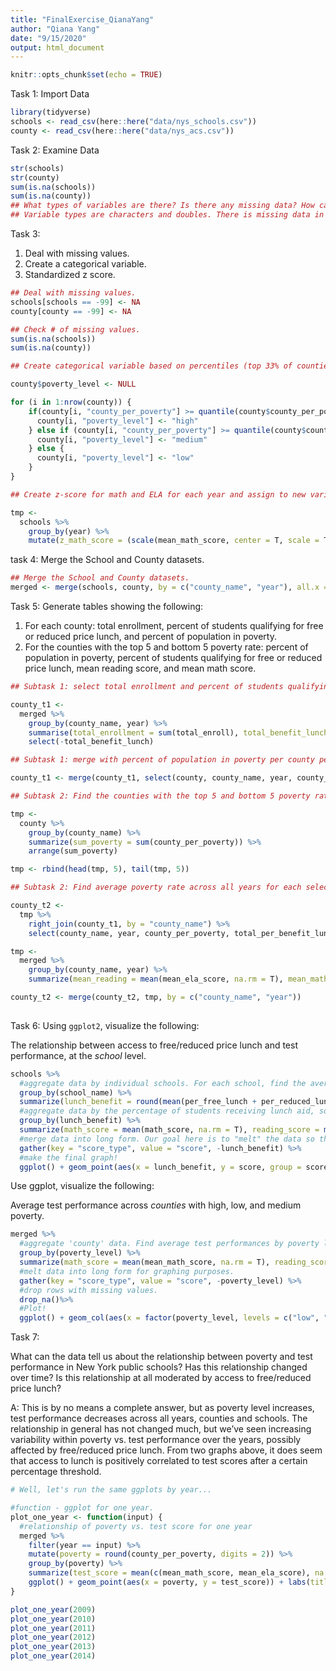 ```yaml
---
title: "FinalExercise_QianaYang"
author: "Qiana Yang"
date: "9/15/2020"
output: html_document
---
```


```r
knitr::opts_chunk$set(echo = TRUE)
```

Task 1: Import Data

```r
library(tidyverse)
schools <- read_csv(here::here("data/nys_schools.csv"))
county <- read_csv(here::here("data/nys_acs.csv"))

```


Task 2: Examine Data

```r
str(schools)
str(county)
sum(is.na(schools))
sum(is.na(county))
## What types of variables are there? Is there any missing data? How can you tell? What else do you notice about the data?
## Variable types are characters and doubles. There is missing data in 'schools' - you can find it by using sum(is.na()). All NA's in the 'district_name' column, but some missing data is coded as '-99'.
```

Task 3:

1. Deal with missing values.
2. Create a categorical variable.
3. Standardized z score.

```r
## Deal with missing values.
schools[schools == -99] <- NA
county[county == -99] <- NA

## Check # of missing values.
sum(is.na(schools))
sum(is.na(county))

## Create categorical variable based on percentiles (top 33% of counties with highest county_per_poverty scores are designated as "high", the middle 33% as "medium", and the rest as "low").

county$poverty_level <- NULL

for (i in 1:nrow(county)) {
    if(county[i, "county_per_poverty"] >= quantile(county$county_per_poverty, 0.66)) {
      county[i, "poverty_level"] <- "high"
    } else if (county[i, "county_per_poverty"] >= quantile(county$county_per_poverty, 0.33)) {
      county[i, "poverty_level"] <- "medium"
    } else {
      county[i, "poverty_level"] <- "low"
    }
}

## Create z-score for math and ELA for each year and assign to new variable 'tmp'

tmp <- 
  schools %>%
    group_by(year) %>%
    mutate(z_math_score = (scale(mean_math_score, center = T, scale = T)), z_ela_score = (scale(mean_ela_score, center = T, scale = T)))

```

task 4: Merge the School and County datasets.

```r
## Merge the School and County datasets.
merged <- merge(schools, county, by = c("county_name", "year"), all.x = T, all.y = T)
```

Task 5: Generate tables showing the following:

1. For each county: total enrollment, percent of students qualifying for free or reduced price lunch, and percent of population in poverty.
2. For the counties with the top 5 and bottom 5 poverty rate: percent of population in poverty, percent of students qualifying for free or reduced price lunch, mean reading score, and mean math score.

```r
## Subtask 1: select total enrollment and percent of students qualifying for free or reduced price lunch

county_t1 <- 
  merged %>%
    group_by(county_name, year) %>% 
    summarise(total_enrollment = sum(total_enroll), total_benefit_lunch = sum(total_enroll * (per_free_lunch + per_reduced_lunch)), total_per_benefit_lunch = total_benefit_lunch/total_enrollment) %>%
    select(-total_benefit_lunch)

## Subtask 1: merge with percent of population in poverty per county per year

county_t1 <- merge(county_t1, select(county, county_name, year, county_per_poverty), by = c("county_name", "year"), all.x = T)

## Subtask 2: Find the counties with the top 5 and bottom 5 poverty rate by adding the poverty rate for all years combined for each county

tmp <- 
  county %>%
    group_by(county_name) %>%
    summarize(sum_poverty = sum(county_per_poverty)) %>%
    arrange(sum_poverty)

tmp <- rbind(head(tmp, 5), tail(tmp, 5))

## Subtask 2: Find average poverty rate across all years for each selected county in 'tmp'. Merge it with relevant data in 'county_t1' and 'merged'.

county_t2 <- 
  tmp %>%
    right_join(county_t1, by = "county_name") %>%
    select(county_name, year, county_per_poverty, total_per_benefit_lunch)

tmp <-
  merged %>%
    group_by(county_name, year) %>%
    summarize(mean_reading = mean(mean_ela_score, na.rm = T), mean_math = mean(mean_math_score, na.rm = T))

county_t2 <- merge(county_t2, tmp, by = c("county_name", "year"))
    
```

Task 6: Using `ggplot2`, visualize the following:

The relationship between access to free/reduced price lunch and test performance, at the *school* level.

```r

schools %>%
  #aggregate data by individual schools. For each school, find the average percentage of students receiving lunch aid and average test scores across all years. Round the percentages to 2 digits.
  group_by(school_name) %>%
  summarize(lunch_benefit = round(mean(per_free_lunch + per_reduced_lunch, na.rm = T), digits = 2), math_score = round(mean(mean_math_score, na.rm = T), digits = 0), reading_score = round(mean(mean_ela_score, na.rm = T), digits = 0)) %>%
  #aggregate data by the percentage of students receiving lunch aid, so that the graph would not look messy (our goal here is to have one test score associated with each unique percentage). Find the average test scores for each percentage across all schools.
  group_by(lunch_benefit) %>%
  summarize(math_score = mean(math_score, na.rm = T), reading_score = mean(reading_score, na.rm = T)) %>%
  #merge data into long form. Our goal here is to "melt" the data so that we can visually compare math and reading scores in ggplot.
  gather(key = "score_type", value = "score", -lunch_benefit) %>%
  #make the final graph!
  ggplot() + geom_point(aes(x = lunch_benefit, y = score, group = score_type, col = score_type)) + geom_smooth(aes(x = lunch_benefit, y = score, group = score_type, col = score_type)) + scale_x_binned(n.breaks = 100, labels = NULL, limits = c(0, 1.2)) + labs(title = "Lunch vs. Test Scores", x = "Percent of Students Receiving Lunch Benefit", y = "Average Test Score")

```

Use ggplot, visualize the following:

Average test performance across *counties* with high, low, and medium poverty.

```r
merged %>%
  #aggregate 'county' data. Find average test performances by poverty level.
  group_by(poverty_level) %>%
  summarize(math_score = mean(mean_math_score, na.rm = T), reading_score = mean(mean_ela_score, na.rm = T)) %>%
  #melt data into long form for graphing purposes.
  gather(key = "score_type", value = "score", -poverty_level) %>%
  #drop rows with missing values.
  drop_na()%>%
  #Plot!
  ggplot() + geom_col(aes(x = factor(poverty_level, levels = c("low", "medium", "high")), y = score, group = score_type, col = score_type), position = "dodge") + labs(title = "Poverty Level vs. Test Score", x = "Poverty Level", y = "Test Score")

```
Task 7:

What can the data tell us about the relationship between poverty and test performance in New York public schools? Has this relationship changed over time? Is this relationship at all moderated by access to free/reduced price lunch?

A: This is by no means a complete answer, but as poverty level increases, test performance decreases across all years, counties and schools. The relationship in general has not changed much, but we've seen increasing variability within poverty vs. test performance over the years, possibly affected by free/reduced price lunch. From two graphs above, it does seem that access to lunch is positively correlated to test scores after a certain percentage threshold.

```r

# Well, let's run the same ggplots by year...

#function - ggplot for one year.
plot_one_year <- function(input) {
  #relationship of poverty vs. test score for one year
  merged %>%
    filter(year == input) %>%
    mutate(poverty = round(county_per_poverty, digits = 2)) %>%
    group_by(poverty) %>%
    summarize(test_score = mean(c(mean_math_score, mean_ela_score), na.rm = T)) %>%
    ggplot() + geom_point(aes(x = poverty, y = test_score)) + labs(title = paste(input, "Poverty vs. Test Score"), x = "Percent of Poverty", y = "Test Score")
}

plot_one_year(2009)
plot_one_year(2010)
plot_one_year(2011)
plot_one_year(2012)
plot_one_year(2013)
plot_one_year(2014)
```

